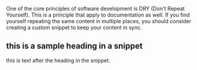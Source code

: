 One of the core principles of software development is DRY (Don't Repeat
Yourself). This is a principle that apply to documentation as
well. If you find yourself repeating the same content in multiple places, you
should consider creating a custom snippet to keep your content in sync.

## this is a sample heading in a snippet
this is text after the heading in the snippet.
